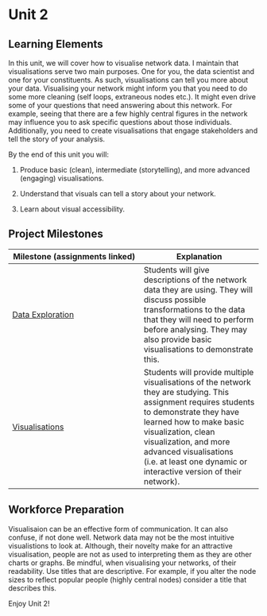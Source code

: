 # Unit 2

## Learning Elements

In this unit, we will cover how to visualise network data. I maintain that visualisations serve two main purposes. One for you, the data scientist and one for your constituents. As such, visualisations can tell you more about your data. Visualising your network might inform you that you need to do some more cleaning (self loops, extraneous nodes etc.). It might even drive some of your questions that need answering about this network. For example, seeing that there are a few highly central figures in the network may influence you to ask specific questions about those individuals. Additionally, you need to create visualisations that engage stakeholders and tell the story of your analysis.

By the end of this unit you will:

1.  Produce basic (clean), intermediate (storytelling), and more advanced (engaging) visualisations.

2.  Understand that visuals can tell a story about your network.

3.  Learn about visual accessibility.

## Project Milestones

| Milestone (assignments linked) | Explanation |
|--------------------------------------|----------------------------------|
| [Data Exploration](A3_Data%20Exploration.qmd) | Students will give descriptions of the network data they are using. They will discuss possible transformations to the data that they will need to perform before analysing. They may also provide basic visualisations to demonstrate this. |
| [Visualisations](A4_Visualisations.qmd) | Students will provide multiple visualisations of the network they are studying. This assignment requires students to demonstrate they have learned how to make basic visualization, clean visualization, and more advanced visualisations (i.e. at least one dynamic or interactive version of their network). |

## Workforce Preparation

Visualisaion can be an effective form of communication. It can also confuse, if not done well. Network data may not be the most intuitive visualistions to look at. Although, their novelty make for an attractive visualisation, people are not as used to interpreting them as they are other charts or graphs. Be mindful, when visualising your networks, of their readability. Use titles that are descriptive. For example, if you alter the node sizes to reflect popular people (highly central nodes) consider a title that describes this.

Enjoy Unit 2!
